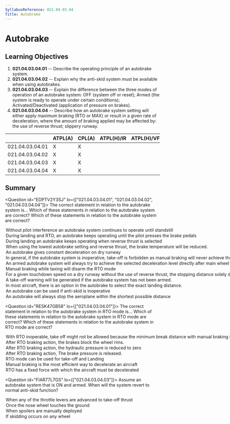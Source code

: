 ```yaml
---
SyllabusReference: 021.04.03.04
Title: Autobrake
---
```


# Autobrake

## Learning Objectives

1.  **021.04.03.04.01** -- Describe the operating principle of an autobrake
    system.
2.  **021.04.03.04.02** -- Explain why the anti-skid system must be available
    when using autobrakes.
3.  **021.04.03.04.03** -- Explain the difference between the three modes of
    operation of an autobrake system: OFF (system off or reset); Armed (the
    system is ready to operate under certain conditions); Activated/Deactivated
    (application of pressure on brakes).
4.  **021.04.03.04.04** -- Describe how an autobrake system setting will either
    apply maximum braking (RTO or MAX) or result in a given rate of deceleration,
    where the amount of braking applied may be affected by: the use of reverse
    thrust; slippery runway.

|                 | ATPL(A) | CPL(A) | ATPL(H)/IR | ATPL(H)/VFR | CPL(H) | IR  | CBIR(A) |
| --------------- | ------- | ------ | ---------- | ----------- | ------ | --- | ------- |
| 021.04.03.04.01 | X       | X      |            |             |        |     |         |
| 021.04.03.04.02 | X       | X      |            |             |        |     |         |
| 021.04.03.04.03 | X       | X      |            |             |        |     |         |
| 021.04.03.04.04 | X       | X      |            |             |        |     |         |

## Summary

<Question id="EDPTV2Y3SJ" lo={["021.04.03.04.01", "021.04.03.04.02", "021.04.03.04.04"]}>
  <Text variant="oneCorrect">
    The correct statement in relation to the autobrake system is...
  </Text>
<Text variant="oneTwo">
  Which of these statements in relation to the autobrake system are correct?
</Text>
<Text variant="multipleCorrect" select={5}>
  Which of these statements in relation to the autobrake system are correct?
</Text>
<Option
  correct
  why="This is true, and required by technical requirements for type certification."
>
  Without pilot interference an autobrake system continues to operate until
  standstill
</Option>
<Option correct>
  During landing and RTO, an autobrake keeps operating until the pilot presses
  the brake pedals
</Option>
<Option correct>
  During landing an autobrake keeps operating when reverse thrust is selected
</Option>
<Option correct>
  When using the lowest autobrake setting and reverse thrust, the brake
  temperature will be reduced.
</Option>
<Option
  correct
  why="The autobrake system maintains a pre-selected deceleration rate, adapting the brake force as the plane slows down, or as other means of breaking become active (i.e: thrust reverser). Do not confuse with RTO mode where all the available brake pressure is applied!"
>
  An autobrake gives constant deceleration on dry runway
</Option>
<Option why="Although the second part of the statement is correct, an INOP autobrake just increases the Take off distance required. If enough runway is available, take off is still allowed.">
  In general, if the autobrake system is inoperative, take-off is forbidden as
  manual braking will never achieve the brake rate of the autobrake system.
</Option>
<Option why="Not correct since in most aircraft the autobrake engages a couple of seconds after touch down">
  An armed autobrake system will always try to achieve the selected deceleration
  level directly after main wheel touchdown
</Option>
<Option why="RTO is only disabled if braking occurs above a relatively high speed (90kts for a 737-800).">
  Manual braking while taxing will disarm the RTO mode
</Option>
<Option why="Not correct since it also depends on pressure altitude, temperature, and a myriad of other factors">
  For a given touchdown speed on a dry runway without the use of reverse thrust,
  the stopping distance solely depends on the selected ABS setting and weight of
  the aeroplane.
</Option>
<Option why="This is not necessarily true, and depends a lot on aircraft type.">
  A take-off warning will be generated if the autobrake system has not been
  armed.
</Option>
<Option>
  In most aircraft, there is an option in the autobrake to select the exact
  landing distance.
</Option>
<Option why="Aerobraking with INOP anti-skid would result in a hydroplaning aircraft for wet runways which is not a good idea.">
  An autobrake can be used if anti-skid is inoperative
</Option>

  <Option why="This is not correct, as the autobrake maintains a constant deceleration ratio. Only in RTO mode is the deceleration rate maximum">
    An autobrake will always stop the aeroplane within the shortest possible
    distance
  </Option>
</Question>

<Question id="RESK47GB58" lo={["021.04.03.04.01"]}>
  <Text variant="oneCorrect">
    The correct statement in relation to the autobrake system in RTO mode is...
  </Text>
<Text variant="oneTwo">
  Which of these statements in relation to the autobrake system in RTO mode are
  correct?
</Text>
<Text variant="multipleCorrect" select={5}>
  Which of these statements in relation to the autobrake system in RTO mode are
  correct?
</Text>
<Option subject={[[]]}>
  With RTO inoperable, take off might not be allowed because the minimum break
  distance with manual braking is much longer.
</Option>
<Option subject={[[]]}>
  After RTO braking action, the brakes block the wheel rims.
</Option>
<Option why="After RTO braking action, brakes remain in the locked position, so pressure remains.">
  After RTO braking action, the hydraulic pressure is reduced to zero
</Option>
<Option why="After RTO braking action, brakes remain in the locked position.">
  After RTO braking action, The brake pressure is released.
</Option>
<Option>RTO mode can be used for take-off and Landing</Option>
<Option>
  Manual braking is the most efficient way to decelerate an aircraft
</Option>

  <Option why="the RTO applies a fixed hydraulic pressure, but the force that is applied varies with weight on the wheels.">
    RTO has a fixed force with which the aircraft must be decelerated
  </Option>
</Question>

<Question id="FIAR77L7GS" lo={["021.04.03.04.03"]}>
  <Text variant="oneCorrect">
    Assume an autobrake system that is ON and armed. When will the system revert
    to normal anti-skid function?
  </Text>
<Option subject={[[]]}>
  When any of the throttle levers are advanced to take-off thrust
</Option>

  <Option>Once the nose wheel touches the ground</Option>
  <Option>When spoilers are manually deployed</Option>
  <Option>If skidding occurs on any wheel</Option>
</Question>
